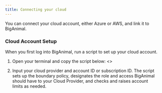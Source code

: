 ```yaml
---
title: Connecting your cloud
---
```


You can connect your cloud account, either Azure or AWS, and link it to BigAnimal.

### Cloud Account Setup

When you first log into BigAnimal, run a script to set up your cloud account.

1. Open your terminal and copy the script below:
<>

1. Input your cloud provider and account ID or subscription ID. The script sets up the boundary policy, designates the role and access BigAnimal should have to your Cloud Provider, and checks and raises account limits as needed.







